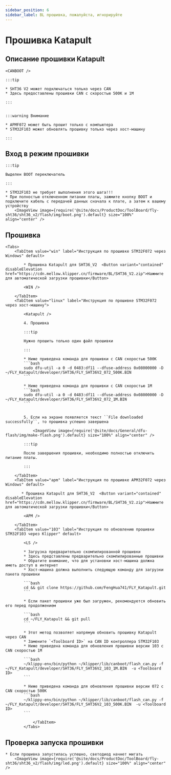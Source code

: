 ```yaml
---
sidebar_position: 6
sidebar_label: BL прошивка, пожалуйста, игнорируйте
---
```



# Прошивка Katapult

## Описание прошивки Katapult

    <CANBOOT />

    :::tip

    * SHT36 V2 может подключаться только через CAN
    * Здесь предоставлены прошивки CAN с скоростью 500K и 1M

    :::


    :::warning Внимание

    * APMF072 может быть прошит только с компьютера
    * STM32F103 может обновлять прошивку только через хост-машину

    :::


## Вход в режим прошивки

    :::tip

    Выделен BOOT переключатель

    :::

    * STM32F103 не требует выполнения этого шага!!!
    * При полностью отключенном питании платы, зажмите кнопку BOOT и подключите кабель с передачей данных сначала к плате, а затем к вашему устройству
        <ImageView image={require('@site/docs/ProductDoc/ToolBoard/fly-sht36/sht36_v2/flash/img/boot.png').default} size="100%" align="center" />

## Прошивка

    <Tabs>
        <TabItem value="win" label="Инструкция по прошивке STM32F072 через Windows" default>

            * Прошивка Katapult для SHT36_V2  <Button variant="contained" disableElevation href="https://cdn.mellow.klipper.cn/firmware/BL/SHT36_V2.zip">Нажмите для автоматической загрузки прошивки</Button>

            <WIN />

        </TabItem>
        <TabItem value="linux" label="Инструкция по прошивке STM32F072 через хост-машину">
            
            <Katapult />

            4. Прошивка

            :::tip

            Нужно прошить только один файл прошивки

            :::

            * Ниже приведена команда для прошивки с CAN скоростью 500K
            ```bash
            sudo dfu-util -a 0 -d 0483:df11 --dfuse-address 0x08000000 -D ~/FLY_Katapult/developer/SHT36/FLY_SHT36V2_072_500K.BIN
            ```
                       
            * Ниже приведена команда для прошивки с CAN скоростью 1M
            ```bash
            sudo dfu-util -a 0 -d 0483:df11 --dfuse-address 0x08000000 -D ~/FLY_Katapult/developer/SHT36/FLY_SHT36V2_072_1M.BIN
            ```


            5. Если на экране появляется текст ``File downloaded successfully``, то прошивка успешно завершена

                <ImageView image={require('@site/docs/General/dfu-flash/img/make-flash.png').default} size="100%" align="center" />

            :::tip

            После завершения прошивки, необходимо полностью отключить питание платы.

            :::

        </TabItem>
        <TabItem value="apm" label="Инструкция по прошивке APM32F072 через Windows" default>

           * Прошивка Katapult для SHT36_V2  <Button variant="contained" disableElevation href="https://cdn.mellow.klipper.cn/firmware/BL/SHT36_V2.zip">Нажмите для автоматической загрузки прошивки</Button>

            <APM />
            
        </TabItem>
        <TabItem value="103" label="Инструкция по обновлению прошивки STM32F103 через Klipper" default>

            <LS />

            * Загрузка предварительно скомпилированной прошивки
            * Здесь представлены предварительно скомпилированные прошивки
            * Обратите внимание, что для установки хост-машина должна иметь доступ в интернет
            * Хост-машина должна выполнить следующую команду для загрузки пакета прошивки

            ```bash
            cd && git clone https://github.com/FengHua741/FLY_Katapult.git
            ```

            * Если пакет прошивки уже был загружен, рекомендуется обновить его перед продолжением

            ```bash
            cd ~/FLY_Katapult && git pull
            ```

            * Этот метод позволяет напрямую обновить прошивку Katapult через CAN
            * Замените `<Toolboard ID>` на CAN ID контроллера STM32F103
            * Ниже приведена команда для обновления прошивки версии 103 с CAN скоростью 1M

            ```bash
            ~/klippy-env/bin/python ~/klipper/lib/canboot/flash_can.py -f ~/FLY_Katapult/developer/SHT36/FLY_SHT36V2_103_1M.BIN  -u <Toolboard ID>
            ```

            * Ниже приведена команда для обновления прошивки версии 072 с CAN скоростью 500K
            ```bash
            ~/klippy-env/bin/python ~/klipper/lib/canboot/flash_can.py -f ~/FLY_Katapult/developer/SHT36/FLY_SHT36V2_103_500K.BIN  -u <Toolboard ID>
            ```
                    
                </TabItem>
            </Tabs>

## Проверка запуска прошивки

    * Если прошивка запустилась успешно, светодиод начнет мигать
        <ImageView image={require('@site/docs/ProductDoc/ToolBoard/fly-sht36/sht36_v2/flash/img/led.png').default} size="100%" align="center" />